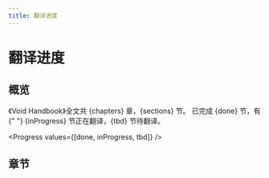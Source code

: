 ```yaml
---
title: 翻译进度
---
```



# 翻译进度

## 概览

<p>
  《Void Handbook》全文共 {chapters} 章，{sections} 节。 已完成 {done} 节，有{" "}
  {inProgress} 节正在翻译，{tbd} 节待翻译。
</p>

<Progress values={[done, inProgress, tbd]} />

## 章节

<Table />
